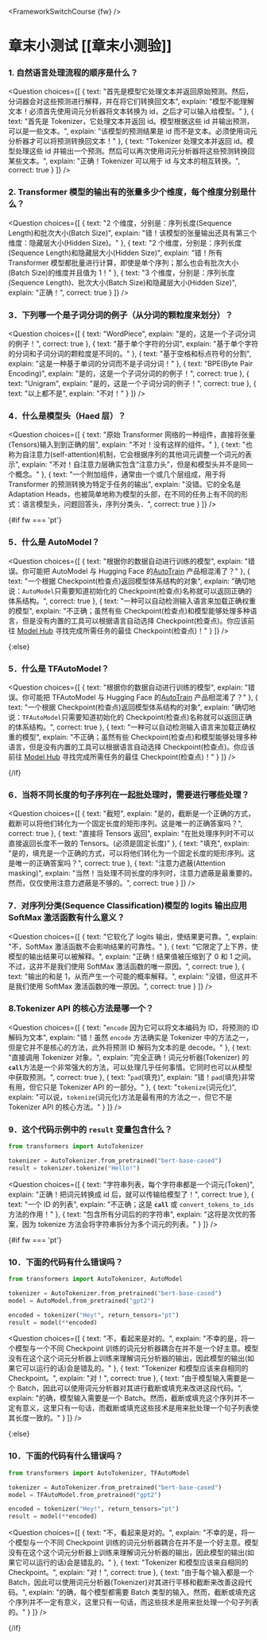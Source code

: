 <FrameworkSwitchCourse {fw} />

<!-- DISABLE-FRONTMATTER-SECTIONS -->

# 章末小测试 [[章末小测验]]

<CourseFloatingBanner
    chapter={2}
    classNames="absolute z-10 right-0 top-0"
/>

### 1. 自然语言处理流程的顺序是什么？
<Question
	choices={[
		{
			text: "首先是模型它处理文本并返回原始预测。然后，分词器会对这些预测进行解释，并在将它们转换回文本",
			explain: "模型不能理解文本！必须首先使用词元分析器将文本转换为 id，之后才可以输入给模型。"
		},
		{
			text: "首先是 Tokenizer，它处理文本并返回 id。模型根据这些 id 并输出预测，可以是一些文本。",
			explain: "该模型的预测结果是 id 而不是文本。必须使用词元分析器才可以将预测转换回文本！"
		},
		{
			text: "Tokenizer 处理文本并返回 id。模型处理这些 id 并输出一个预测。然后可以再次使用词元分析器将这些预测转换回某些文本。",
			explain: "正确！Tokenizer 可以用于 id 与文本的相互转换。",
            correct: true
		}
	]}
/>

### 2. Transformer 模型的输出有的张量多少个维度，每个维度分别是什么？
<Question
	choices={[
		{
			text: "2 个维度，分别是：序列长度(Sequence Length)和批次大小(Batch Size)",
			explain: "错！该模型的张量输出还具有第三个维度：隐藏层大小(Hidden Size)。"
		},
		{
			text: "2 个维度，分别是：序列长度(Sequence Length)和隐藏层大小(Hidden Size)",
			explain: "错！所有 Transformer 模型都批量进行计算，即使是单个序列；那么也会有批次大小(Batch Size)的维度并且值为 1！"
		},
		{
			text: "3 个维度，分别是：序列长度(Sequence Length)、批次大小(Batch Size)和隐藏层大小(Hidden Size)",
			explain: "正确！",
            correct: true
		}
	]}
/>

### 3．下列哪一个是子词分词的例子（从分词的颗粒度来划分）？
<Question
	choices={[
		{
			text: "WordPiece",
			explain: "是的，这是一个子词分词的例子！",
            correct: true
		},
		{
			text: "基于单个字符的分词",
			explain: "基于单个字符的分词和子词分词的颗粒度是不同的。"
		},
		{
			text: "基于空格和标点符号的分割",
			explain: "这是一种基于单词的分词而不是子词分词！"
		},
		{
			text: "BPE(Byte Pair Encoding)",
			explain: "是的，这是一个子词分词的的例子！",
            correct: true
        },
		{
			text: "Unigram",
			explain: "是的，这是一个子词分词的例子！",
            correct: true
        },
		{
			text: "以上都不是",
			explain: "不对！"
        }
	]}
/>

### 4．什么是模型头（Haed 层）？
<Question
	choices={[
		{
			text: "原始 Transformer 网络的一种组件，直接将张量(Tensors)输入到到正确的层",
			explain: "不对！没有这样的组件。"
		},
		{
			text: "也称为自注意力(self-attention)机制，它会根据序列的其他词元调整一个词元的表示",
			explain: "不对！自注意力层确实包含“注意力头”，但是和模型头并不是同一个概念。"
		},
		{
			text: "一个附加组件，通常由一个或几个层组成，用于将 Transformer 的预测转换为特定于任务的输出",
			explain: "没错。它的全名是 Adaptation Heads，也被简单地称为模型的头部，在不同的任务上有不同的形式：语言模型头，问题回答头，序列分类头．",
			correct: true
		} 
	]}
/>

{#if fw === 'pt'}
### 5．什么是 AutoModel？
<Question
	choices={[
		{
			text: "根据你的数据自动进行训练的模型",
			explain: "错误。你可能把 AutoModel 与 Hugging Face 的<a href='https://huggingface.co/autotrain'>AutoTrain</a> 产品相混淆了？"
		},
		{
			text: "一个根据 Checkpoint(检查点)返回模型体系结构的对象",
			explain: "确切地说：<code>AutoModel</code>只需要知道初始化的 Checkpoint(检查点)名称就可以返回正确的体系结构。",
			correct: true
		},
		{
			text: "一种可以自动检测输入语言来加载正确权重的模型",
			explain: "不正确；虽然有些 Checkpoint(检查点)和模型能够处理多种语言，但是没有内置的工具可以根据语言自动选择 Checkpoint(检查点)。你应该前往 <a href='https://huggingface.co/models'>Model Hub</a> 寻找完成所需任务的最佳 Checkpoint(检查点)！"
		} 
	]}
/>

{:else}
### 5．什么是 TFAutoModel？
<Question
	choices={[
		{
			text: "根据你的数据自动进行训练的模型",
			explain: "错误。你可能把 TFAutoModel 与 Hugging Face 的<a href='https://huggingface.co/autotrain'>AutoTrain</a> 产品相混淆了？"
		},
		{
			text: "一个根据 Checkpoint(检查点)返回模型体系结构的对象",
			explain: "确切地说：<code>TFAutoModel</code>只需要知道初始化的 Checkpoint(检查点)名称就可以返回正确的体系结构。",
			correct: true
		},
		{
			text: "一种可以自动检测输入语言来加载正确权重的模型",
			explain: "不正确；虽然有些 Checkpoint(检查点)和模型能够处理多种语言，但是没有内置的工具可以根据语言自动选择 Checkpoint(检查点)。你应该前往 <a href='https://huggingface.co/models'>Model Hub</a> 寻找完成所需任务的最佳 Checkpoint(检查点)！"
		} 
	]}
/>

{/if}

### 6．当将不同长度的句子序列在一起批处理时，需要进行哪些处理？
<Question
	choices={[
		{
			text: "截短",
			explain: "是的，截断是一个正确的方式，截断可以将他们转化为一个固定长度的矩形序列。这是唯一的正确答案吗？",
			correct: true
		},
		{
			text: "直接将 Tensors 返回",
			explain: "在批处理序列时不可以直接返回长度不一致的 Tensors。(必须是固定长度)"
		},
		{
			text: "填充",
			explain: "是的，填充是一个正确的方式，可以将他们转化为一个固定长度的矩形序列。这是唯一的正确答案吗？",
			correct: true
		}, 
		{
			text: "注意力遮蔽(Attention masking)",
			explain: "当然！当处理不同长度的序列时，注意力遮蔽是最重要的。然而，仅仅使用注意力遮蔽是不够的。",
			correct: true
		} 
	]}
/>

### 7．对序列分类(Sequence Classification)模型的 logits 输出应用 SoftMax 激活函数有什么意义？
<Question
	choices={[
		{
			text: "它软化了 logits 输出，使结果更可靠。",
			explain: "不，SoftMax 激活函数不会影响结果的可靠性。"
		},
		{
			text: "它限定了上下界，使模型的输出结果可以被解释。",
			explain: "正确！结果值被压缩到了 0 和 1 之间。不过，这并不是我们使用 SoftMax 激活函数的唯一原因。",
            correct: true
		},
		{
			text: "输出的和是 1，从而产生一个可能的概率解释。",
			explain: "没错，但这并不是我们使用 SoftMax 激活函数的唯一原因。",
            correct: true
		}
	]}
/>

### 8.Tokenizer API 的核心方法是哪一个？
<Question
	choices={[
		{
			text: "<code>encode</code> 因为它可以将文本编码为 ID，将预测的 ID 解码为文本",
			explain: "错！虽然 <code>encode</code> 方法确实是 Tokenizer 中的方法之一，但是它并不是核心的方法，此外将预测 ID 解码为文本的是 decode。"
		},
		{
			text: "直接调用 Tokenizer 对象。",
			explain: "完全正确！词元分析器(Tokenizer) 的 <code>__call__</code>方法是一个非常强大的方法，可以处理几乎任何事情。它同时也可以从模型中获取预测。",
			correct: true
		},
		{
			text: "<code>pad</code>(填充)",
			explain: "错！<code>pad</code>(填充)非常有用，但它只是 Tokenizer API 的一部分。"
		},
		{
			text: "<code>tokenize</code>(词元化)",
			explain: "可以说，<code>tokenize</code>(词元化)方法是最有用的方法之一，但它不是 Tokenizer API 的核心方法。"
		}
	]}
/>

### 9．这个代码示例中的 `result` 变量包含什么？
```py
from transformers import AutoTokenizer

tokenizer = AutoTokenizer.from_pretrained("bert-base-cased")
result = tokenizer.tokenize("Hello!")
```

<Question
	choices={[
		{
			text: "字符串列表，每个字符串都是一个词元(Token)",
			explain: "正确！把词元转换成 id 后，就可以传输给模型了！",
            correct: true
		},
		{
			text: "一个 ID 的列表",
			explain: "不正确；这是 <code>__call__</code> 或 <code>convert_tokens_to_ids</code>方法的作用！"
		},
		{
			text: "包含所有分词后的的字符串",
			explain: "这将是次优的答案，因为 tokenize 方法会将字符串拆分为多个词元的列表。"
		}
	]}
/>

{#if fw === 'pt'}
### 10．下面的代码有什么错误吗？
```py
from transformers import AutoTokenizer, AutoModel

tokenizer = AutoTokenizer.from_pretrained("bert-base-cased")
model = AutoModel.from_pretrained("gpt2")

encoded = tokenizer("Hey!", return_tensors="pt")
result = model(**encoded)
```

<Question
	choices={[
		{
			text: "不，看起来是对的。",
			explain: "不幸的是，将一个模型与一个不同 Checkpoint 训练的词元分析器耦合在并不是一个好主意。模型没有在这个这个词元分析器上训练来理解词元分析器的输出，因此模型的输出(如果它可以运行的话)会是错乱的。"
		},
		{
			text: "Tokenizer 和模型应该来自相同的 Checkpoint。",
			explain: "对！",
            correct: true
		},
		{
			text: "由于模型输入需要是一个 Batch，因此可以使用词元分析器对其进行截断或填充来改进这段代码。",
			explain: "的确，模型输入需要是一个 Batch。然而，截断或填充这个序列并不一定有意义，这里只有一句话，而截断或填充这些技术是用来批处理一个句子列表使其长度一致的。"
		}
	]}
/>

{:else}
### 10．下面的代码有什么错误吗？
```py
from transformers import AutoTokenizer, TFAutoModel

tokenizer = AutoTokenizer.from_pretrained("bert-base-cased")
model = TFAutoModel.from_pretrained("gpt2")

encoded = tokenizer("Hey!", return_tensors="pt")
result = model(**encoded)
```

<Question
	choices={[
		{
			text: "不，看起来是对的。",
			explain: "不幸的是，将一个模型与一个不同 Checkpoint 训练的词元分析器耦合在并不是一个好主意。模型没有在这个这个词元分析器上训练来理解词元分析器的输出，因此模型的输出(如果它可以运行的话)会是错乱的。"
		},
		{
			text: "Tokenizer 和模型应该来自相同的 Checkpoint。",
			explain: "对！",
            correct: true
		},
		{
			text: "由于每个输入都是一个 Batch，因此可以使用词元分析器(Tokenizer)对其进行平移和截断来改善这段代码。",
			explain: "的确，每个模型都需要 Batch 类型的输入。然而，截断或填充这个序列并不一定有意义，这里只有一句话，而这些技术是用来批处理一个句子列表的。"
		}
	]}
/>

{/if}
